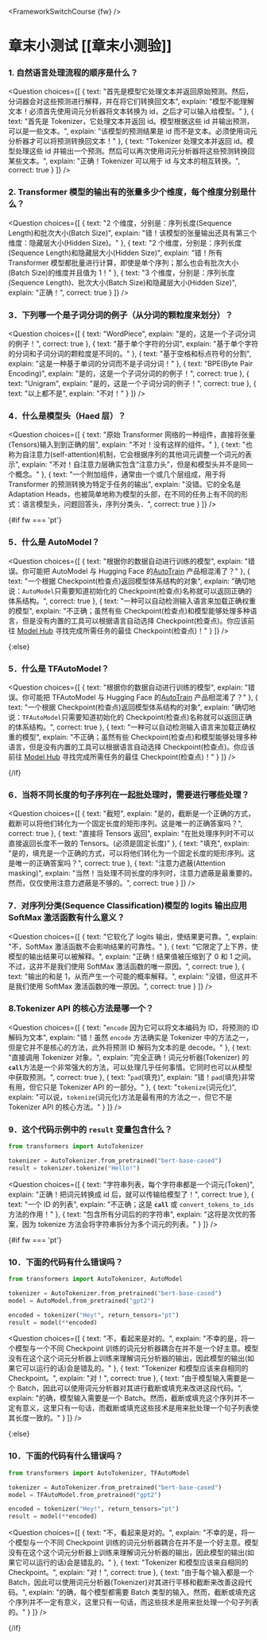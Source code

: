 <FrameworkSwitchCourse {fw} />

<!-- DISABLE-FRONTMATTER-SECTIONS -->

# 章末小测试 [[章末小测验]]

<CourseFloatingBanner
    chapter={2}
    classNames="absolute z-10 right-0 top-0"
/>

### 1. 自然语言处理流程的顺序是什么？
<Question
	choices={[
		{
			text: "首先是模型它处理文本并返回原始预测。然后，分词器会对这些预测进行解释，并在将它们转换回文本",
			explain: "模型不能理解文本！必须首先使用词元分析器将文本转换为 id，之后才可以输入给模型。"
		},
		{
			text: "首先是 Tokenizer，它处理文本并返回 id。模型根据这些 id 并输出预测，可以是一些文本。",
			explain: "该模型的预测结果是 id 而不是文本。必须使用词元分析器才可以将预测转换回文本！"
		},
		{
			text: "Tokenizer 处理文本并返回 id。模型处理这些 id 并输出一个预测。然后可以再次使用词元分析器将这些预测转换回某些文本。",
			explain: "正确！Tokenizer 可以用于 id 与文本的相互转换。",
            correct: true
		}
	]}
/>

### 2. Transformer 模型的输出有的张量多少个维度，每个维度分别是什么？
<Question
	choices={[
		{
			text: "2 个维度，分别是：序列长度(Sequence Length)和批次大小(Batch Size)",
			explain: "错！该模型的张量输出还具有第三个维度：隐藏层大小(Hidden Size)。"
		},
		{
			text: "2 个维度，分别是：序列长度(Sequence Length)和隐藏层大小(Hidden Size)",
			explain: "错！所有 Transformer 模型都批量进行计算，即使是单个序列；那么也会有批次大小(Batch Size)的维度并且值为 1！"
		},
		{
			text: "3 个维度，分别是：序列长度(Sequence Length)、批次大小(Batch Size)和隐藏层大小(Hidden Size)",
			explain: "正确！",
            correct: true
		}
	]}
/>

### 3．下列哪一个是子词分词的例子（从分词的颗粒度来划分）？
<Question
	choices={[
		{
			text: "WordPiece",
			explain: "是的，这是一个子词分词的例子！",
            correct: true
		},
		{
			text: "基于单个字符的分词",
			explain: "基于单个字符的分词和子词分词的颗粒度是不同的。"
		},
		{
			text: "基于空格和标点符号的分割",
			explain: "这是一种基于单词的分词而不是子词分词！"
		},
		{
			text: "BPE(Byte Pair Encoding)",
			explain: "是的，这是一个子词分词的的例子！",
            correct: true
        },
		{
			text: "Unigram",
			explain: "是的，这是一个子词分词的例子！",
            correct: true
        },
		{
			text: "以上都不是",
			explain: "不对！"
        }
	]}
/>

### 4．什么是模型头（Haed 层）？
<Question
	choices={[
		{
			text: "原始 Transformer 网络的一种组件，直接将张量(Tensors)输入到到正确的层",
			explain: "不对！没有这样的组件。"
		},
		{
			text: "也称为自注意力(self-attention)机制，它会根据序列的其他词元调整一个词元的表示",
			explain: "不对！自注意力层确实包含“注意力头”，但是和模型头并不是同一个概念。"
		},
		{
			text: "一个附加组件，通常由一个或几个层组成，用于将 Transformer 的预测转换为特定于任务的输出",
			explain: "没错。它的全名是 Adaptation Heads，也被简单地称为模型的头部，在不同的任务上有不同的形式：语言模型头，问题回答头，序列分类头．",
			correct: true
		} 
	]}
/>

{#if fw === 'pt'}
### 5．什么是 AutoModel？
<Question
	choices={[
		{
			text: "根据你的数据自动进行训练的模型",
			explain: "错误。你可能把 AutoModel 与 Hugging Face 的<a href='https://huggingface.co/autotrain'>AutoTrain</a> 产品相混淆了？"
		},
		{
			text: "一个根据 Checkpoint(检查点)返回模型体系结构的对象",
			explain: "确切地说：<code>AutoModel</code>只需要知道初始化的 Checkpoint(检查点)名称就可以返回正确的体系结构。",
			correct: true
		},
		{
			text: "一种可以自动检测输入语言来加载正确权重的模型",
			explain: "不正确；虽然有些 Checkpoint(检查点)和模型能够处理多种语言，但是没有内置的工具可以根据语言自动选择 Checkpoint(检查点)。你应该前往 <a href='https://huggingface.co/models'>Model Hub</a> 寻找完成所需任务的最佳 Checkpoint(检查点)！"
		} 
	]}
/>

{:else}
### 5．什么是 TFAutoModel？
<Question
	choices={[
		{
			text: "根据你的数据自动进行训练的模型",
			explain: "错误。你可能把 TFAutoModel 与 Hugging Face 的<a href='https://huggingface.co/autotrain'>AutoTrain</a> 产品相混淆了？"
		},
		{
			text: "一个根据 Checkpoint(检查点)返回模型体系结构的对象",
			explain: "确切地说：<code>TFAutoModel</code>只需要知道初始化的 Checkpoint(检查点)名称就可以返回正确的体系结构。",
			correct: true
		},
		{
			text: "一种可以自动检测输入语言来加载正确权重的模型",
			explain: "不正确；虽然有些 Checkpoint(检查点)和模型能够处理多种语言，但是没有内置的工具可以根据语言自动选择 Checkpoint(检查点)。你应该前往 <a href='https://huggingface.co/models'>Model Hub</a> 寻找完成所需任务的最佳 Checkpoint(检查点)！"
		} 
	]}
/>

{/if}

### 6．当将不同长度的句子序列在一起批处理时，需要进行哪些处理？
<Question
	choices={[
		{
			text: "截短",
			explain: "是的，截断是一个正确的方式，截断可以将他们转化为一个固定长度的矩形序列。这是唯一的正确答案吗？",
			correct: true
		},
		{
			text: "直接将 Tensors 返回",
			explain: "在批处理序列时不可以直接返回长度不一致的 Tensors。(必须是固定长度)"
		},
		{
			text: "填充",
			explain: "是的，填充是一个正确的方式，可以将他们转化为一个固定长度的矩形序列。这是唯一的正确答案吗？",
			correct: true
		}, 
		{
			text: "注意力遮蔽(Attention masking)",
			explain: "当然！当处理不同长度的序列时，注意力遮蔽是最重要的。然而，仅仅使用注意力遮蔽是不够的。",
			correct: true
		} 
	]}
/>

### 7．对序列分类(Sequence Classification)模型的 logits 输出应用 SoftMax 激活函数有什么意义？
<Question
	choices={[
		{
			text: "它软化了 logits 输出，使结果更可靠。",
			explain: "不，SoftMax 激活函数不会影响结果的可靠性。"
		},
		{
			text: "它限定了上下界，使模型的输出结果可以被解释。",
			explain: "正确！结果值被压缩到了 0 和 1 之间。不过，这并不是我们使用 SoftMax 激活函数的唯一原因。",
            correct: true
		},
		{
			text: "输出的和是 1，从而产生一个可能的概率解释。",
			explain: "没错，但这并不是我们使用 SoftMax 激活函数的唯一原因。",
            correct: true
		}
	]}
/>

### 8.Tokenizer API 的核心方法是哪一个？
<Question
	choices={[
		{
			text: "<code>encode</code> 因为它可以将文本编码为 ID，将预测的 ID 解码为文本",
			explain: "错！虽然 <code>encode</code> 方法确实是 Tokenizer 中的方法之一，但是它并不是核心的方法，此外将预测 ID 解码为文本的是 decode。"
		},
		{
			text: "直接调用 Tokenizer 对象。",
			explain: "完全正确！词元分析器(Tokenizer) 的 <code>__call__</code>方法是一个非常强大的方法，可以处理几乎任何事情。它同时也可以从模型中获取预测。",
			correct: true
		},
		{
			text: "<code>pad</code>(填充)",
			explain: "错！<code>pad</code>(填充)非常有用，但它只是 Tokenizer API 的一部分。"
		},
		{
			text: "<code>tokenize</code>(词元化)",
			explain: "可以说，<code>tokenize</code>(词元化)方法是最有用的方法之一，但它不是 Tokenizer API 的核心方法。"
		}
	]}
/>

### 9．这个代码示例中的 `result` 变量包含什么？
```py
from transformers import AutoTokenizer

tokenizer = AutoTokenizer.from_pretrained("bert-base-cased")
result = tokenizer.tokenize("Hello!")
```

<Question
	choices={[
		{
			text: "字符串列表，每个字符串都是一个词元(Token)",
			explain: "正确！把词元转换成 id 后，就可以传输给模型了！",
            correct: true
		},
		{
			text: "一个 ID 的列表",
			explain: "不正确；这是 <code>__call__</code> 或 <code>convert_tokens_to_ids</code>方法的作用！"
		},
		{
			text: "包含所有分词后的的字符串",
			explain: "这将是次优的答案，因为 tokenize 方法会将字符串拆分为多个词元的列表。"
		}
	]}
/>

{#if fw === 'pt'}
### 10．下面的代码有什么错误吗？
```py
from transformers import AutoTokenizer, AutoModel

tokenizer = AutoTokenizer.from_pretrained("bert-base-cased")
model = AutoModel.from_pretrained("gpt2")

encoded = tokenizer("Hey!", return_tensors="pt")
result = model(**encoded)
```

<Question
	choices={[
		{
			text: "不，看起来是对的。",
			explain: "不幸的是，将一个模型与一个不同 Checkpoint 训练的词元分析器耦合在并不是一个好主意。模型没有在这个这个词元分析器上训练来理解词元分析器的输出，因此模型的输出(如果它可以运行的话)会是错乱的。"
		},
		{
			text: "Tokenizer 和模型应该来自相同的 Checkpoint。",
			explain: "对！",
            correct: true
		},
		{
			text: "由于模型输入需要是一个 Batch，因此可以使用词元分析器对其进行截断或填充来改进这段代码。",
			explain: "的确，模型输入需要是一个 Batch。然而，截断或填充这个序列并不一定有意义，这里只有一句话，而截断或填充这些技术是用来批处理一个句子列表使其长度一致的。"
		}
	]}
/>

{:else}
### 10．下面的代码有什么错误吗？
```py
from transformers import AutoTokenizer, TFAutoModel

tokenizer = AutoTokenizer.from_pretrained("bert-base-cased")
model = TFAutoModel.from_pretrained("gpt2")

encoded = tokenizer("Hey!", return_tensors="pt")
result = model(**encoded)
```

<Question
	choices={[
		{
			text: "不，看起来是对的。",
			explain: "不幸的是，将一个模型与一个不同 Checkpoint 训练的词元分析器耦合在并不是一个好主意。模型没有在这个这个词元分析器上训练来理解词元分析器的输出，因此模型的输出(如果它可以运行的话)会是错乱的。"
		},
		{
			text: "Tokenizer 和模型应该来自相同的 Checkpoint。",
			explain: "对！",
            correct: true
		},
		{
			text: "由于每个输入都是一个 Batch，因此可以使用词元分析器(Tokenizer)对其进行平移和截断来改善这段代码。",
			explain: "的确，每个模型都需要 Batch 类型的输入。然而，截断或填充这个序列并不一定有意义，这里只有一句话，而这些技术是用来批处理一个句子列表的。"
		}
	]}
/>

{/if}
